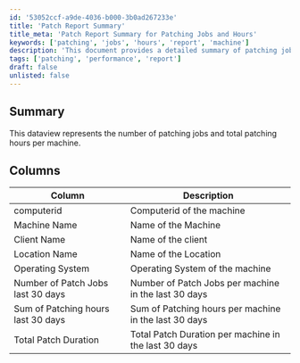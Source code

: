```yaml
---
id: '53052ccf-a9de-4036-b000-3b0ad267233e'
title: 'Patch Report Summary'
title_meta: 'Patch Report Summary for Patching Jobs and Hours'
keywords: ['patching', 'jobs', 'hours', 'report', 'machine']
description: 'This document provides a detailed summary of patching jobs and total patching hours for each machine over the last 30 days, including important metrics such as the number of patch jobs and total patch duration.'
tags: ['patching', 'performance', 'report']
draft: false
unlisted: false
---
```

## Summary

This dataview represents the number of patching jobs and total patching hours per machine.

## Columns

| Column                                   | Description                                          |
|------------------------------------------|------------------------------------------------------|
| computerid                               | Computerid of the machine                           |
| Machine Name                             | Name of the Machine                                 |
| Client Name                              | Name of the client                                  |
| Location Name                            | Name of the Location                                |
| Operating System                         | Operating System of the machine                     |
| Number of Patch Jobs last 30 days       | Number of Patch Jobs per machine in the last 30 days|
| Sum of Patching hours last 30 days      | Sum of Patching hours per machine in the last 30 days|
| Total Patch Duration                     | Total Patch Duration per machine in the last 30 days|













